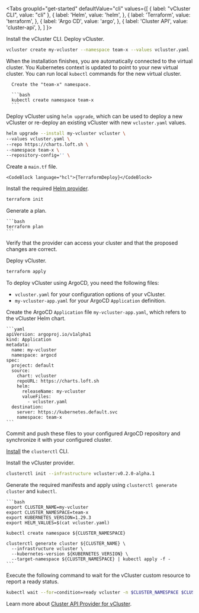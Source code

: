 

<Tabs
  groupId="get-started"
  defaultValue="cli"
  values={[
	{ label: "vCluster CLI", value: "cli" },
    { label: 'Helm', value: 'helm', },
    { label: 'Terraform', value: 'terraform', },
    { label: 'Argo CD', value: 'argo', },
    { label: 'Cluster API', value: 'cluster-api', },
  ]
}>
<TabItem value="cli">

<Flow>
<Step>
   Install the vCluster CLI.

   <InstallCLIFragment/>

</Step>
<Step>
   Deploy vCluster.

   ```bash
   vcluster create my-vcluster --namespace team-x --values vcluster.yaml
   ```

   When the installation finishes, you are automatically connected to the virtual cluster. You Kubernetes context is updated to point to your new virtual cluster. You can run local `kubectl` commands for the new virtual cluster.
</Step>
</Flow>
</TabItem>

<TabItem value="helm">

   <Flow>
   <Step>

      Create the "team-x" namespace.

      ```bash
      kubectl create namespace team-x
      ```

   </Step>
   <Step> 

   Deploy vCluster using `helm upgrade`, which can be used to deploy a new vCluster or re-deploy an existing vCluster with new `vcluster.yaml` values. 

   ```bash
   helm upgrade --install my-vcluster vcluster \
   --values vcluster.yaml \
   --repo https://charts.loft.sh \
   --namespace team-x \
   --repository-config='' \
   ```

   </Step>
   </Flow>

</TabItem>

<TabItem value="terraform">

<Flow>
<Step>

   Create a `main.tf` file.

    <CodeBlock language="hcl">{TerraformDeploy}</CodeBlock>

</Step>
<Step>

   Install the required [Helm provider](https://registry.terraform.io/providers/hashicorp/helm/latest).

   ```bash
   terraform init
   ```

</Step>
<Step>

   Generate a plan.

    ```bash
    terraform plan
    ```

   Verify that the provider can access your cluster and that the proposed changes are correct.

</Step>
<Step>
   Deploy vCluster.

   ```bash
   terraform apply
   ```
</Step>
</Flow>
</TabItem>
<TabItem value="argo">

To deploy vCluster using ArgoCD, you need the following files:

- `vcluster.yaml` for your configuration options of your vCluster.
- `my-vcluster-app.yaml` for your ArgoCD `Application` definition.

<Flow>
<Step>

   Create the ArgoCD `Application` file `my-vcluster-app.yaml`, which refers to the vCluster Helm chart. 

    ```yaml
    apiVersion: argoproj.io/v1alpha1
    kind: Application
    metadata:
      name: my-vcluster
      namespace: argocd
    spec:
      project: default
      source:
        chart: vcluster
        repoURL: https://charts.loft.sh
        helm:
          releaseName: my-vcluster
          valueFiles:
            - vcluster.yaml
      destination:
        server: https://kubernetes.default.svc
        namespace: team-x
    ```

</Step>
<Step>

   Commit and push these files to your configured ArgoCD repository and synchronize it with your configured cluster.

</Step>
</Flow>

</TabItem>
<TabItem value="cluster-api">

<Flow>
<Step>

   [Install](https://cluster-api.sigs.k8s.io/user/quick-start.html#install-clusterctl) the `clusterctl` CLI.

</Step>
<Step>

   Install the vCluster provider.

   ```bash
   clusterctl init --infrastructure vcluster:v0.2.0-alpha.1
   ```
</Step>
<Step>

   Generate the required manifests and apply using `clusterctl generate cluster` and `kubectl`.

    ```bash
    export CLUSTER_NAME=my-vcluster
    export CLUSTER_NAMESPACE=team-x
    export KUBERNETES_VERSION=1.29.3
    export HELM_VALUES=$(cat vcluster.yaml)

    kubectl create namespace ${CLUSTER_NAMESPACE}

    clusterctl generate cluster ${CLUSTER_NAME} \
      --infrastructure vcluster \
      --kubernetes-version ${KUBERNETES_VERSION} \
      --target-namespace ${CLUSTER_NAMESPACE} | kubectl apply -f -
    ```

</Step>

<Step>
   Execute the following command to wait for the vCluster custom resource to report a ready status.

   ```bash
   kubectl wait --for=condition=ready vcluster -n $CLUSTER_NAMESPACE $CLUSTER_NAME --timeout=300s
   ```
</Step>
</Flow>

Learn more about [Cluster API Provider for vCluster](https://github.com/loft-sh/cluster-api-provider-vcluster).

</TabItem>
</Tabs>